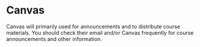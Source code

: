 # Canvas

Canvas will primarily used for announcements and to distribute course materials.  You should check their email and/or Canvas frequently for course announcements and other information. 


<!-- quizzes? -->
